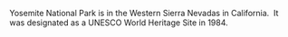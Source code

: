 Yosemite National Park is in the Western Sierra Nevadas in California.  It was designated as a UNESCO World Heritage Site in 1984.